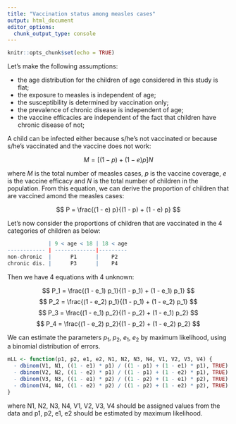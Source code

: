 ```yaml
---
title: "Vaccination status among measles cases"
output: html_document
editor_options: 
  chunk_output_type: console
---
```


```r
knitr::opts_chunk$set(echo = TRUE)
```

Let's make the following assumptions:

* the age distribution for the children of age considered in this study is flat;
* the exposure to measles is independent of age;
* the susceptibility is determined by vaccination only;
* the prevalence of chronic disease is independent of age;
* the vaccine efficacies are independent of the fact that children have chronic
disease of not;

A child can be infected either because s/he's not vaccinated or because s/he's
vaccinated and the vaccine does not work:

$$
M = [(1 - p) + (1 - e) p] N
$$

where $M$ is the total number of measles cases, $p$ is the vaccine coverage,
$e$ is the vaccine efficacy and $N$ is the total number of children in the
population. From this equation, we can derive the proportion of children that
are vaccined amond the measles cases:

$$
P = \frac{(1 - e) p}{(1 - p) + (1 - e) p}
$$

Let's now consider the proportions of children that are vaccinated in the 4
categories of children as below:

```r
             | 9 < age < 18 | 18 < age
------------ | -------------|---------
non-chronic  |      P1      |    P2
chronic dis. |      P3      |    P4
```

Then we have 4 equations with 4 unknown:

$$
P_1 = \frac{(1 - e_1) p_1}{(1 - p_1) + (1 - e_1) p_1}
$$
$$
P_2 = \frac{(1 - e_2) p_1}{(1 - p_1) + (1 - e_2) p_1}
$$
$$
P_3 = \frac{(1 - e_1) p_2}{(1 - p_2) + (1 - e_1) p_2}
$$
$$
P_4 = \frac{(1 - e_2) p_2}{(1 - p_2) + (1 - e_2) p_2}
$$

We can estimate the parameters $p_1$, $p_2$, $e_1$, $e_2$ by maximum likelihood,
using a binomial distribution of errors. 

```r
mLL <- function(p1, p2, e1, e2, N1, N2, N3, N4, V1, V2, V3, V4) {
  - dbinom(V1, N1, ((1 - e1) * p1) / ((1 - p1) + (1 - e1) * p1), TRUE)
  - dbinom(V2, N2, ((1 - e2) * p1) / ((1 - p1) + (1 - e2) * p1), TRUE)
  - dbinom(V3, N3, ((1 - e1) * p2) / ((1 - p2) + (1 - e1) * p2), TRUE)
  - dbinom(V4, N4, ((1 - e2) * p2) / ((1 - p2) + (1 - e2) * p2), TRUE)
}
```

where N1, N2, N3, N4, V1, V2, V3, V4 should be assigned values from the data and
p1, p2, e1, e2 should be estimated by maximum likelihood.